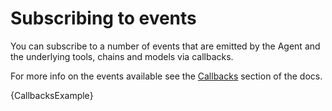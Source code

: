
# Subscribing to events

You can subscribe to a number of events that are emitted by the Agent and the underlying tools, chains and models via callbacks.

For more info on the events available see the [Callbacks](/docs/modules/callbacks/) section of the docs.

<CodeBlock language="typescript">{CallbacksExample}</CodeBlock>
